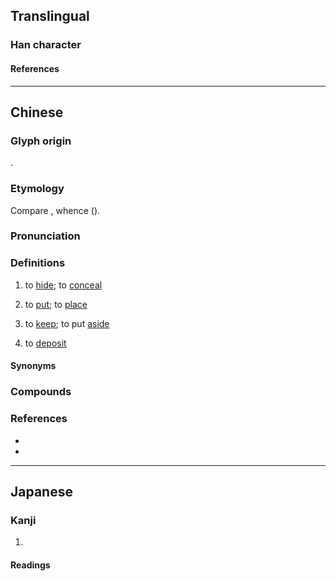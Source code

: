 {{character info}}
==Translingual==

===Han character===
{{Han char|rn=31|rad=囗|as=04|sn=7|four=60211|canj=WYHN|ids=⿴囗亢}}

====References====
{{Han ref|kx=0217.080|dkj=04705|dj=0444.110|hdz=10715.150|uh=56E5}}

----

==Chinese==
{{zh-forms|alt=放-Hokkien,勸-Hokkien,藏-Hokkien}}

===Glyph origin===
{{Han compound|囗|t1=enclosure|亢|ls=psc}}.

===Etymology===
Compare {{cog|tai-pro|*k.raŋᴬ}}, whence {{cog|th|ขัง||to confine; to imprison}} ({{zh-ref|Manomaivibool, 1976}}).

===Pronunciation===
{{zh-pron
|m=kàng
|c=kong3
|h=pfs=khong
|md=kóng
|mn=khǹg
|mn-t=keng3
|w=2khaan
|cat=v
}}

===Definitions===
{{zh-hanzi}}

# {{lb|zh|dialectal}} to [[hide]]; to [[conceal]]
# {{lb|zh|Taiwanese Hokkien and Hakka|Wenzhou|_|Wu}} to [[put]]; to [[place]]
#: {{zh-x|麻煩 汝 共 冊 囥{khǹg} 佇 架仔 頂面。|Please '''put''' the book on the shelf.|TW}}
# {{lb|zh|Taiwanese Hokkien}} to [[keep]]; to put [[aside]]
# {{lb|zh|Taiwanese Hokkien}} to [[deposit]]

====Synonyms====
{{zh-dial|藏}}
{{zh-dial|放}}

===Compounds===
{{zh-der|囥歲|囥步|囥話|囥行|囥間}}

===References===
* {{R:twedu|C01568}}
* {{thcwd|3031}}

----

==Japanese==

===Kanji===
{{ja-kanji|grade=|rs=囗04}}

# {{rfdef|ja|sort=囗04}}

====Readings====
{{ja-readings
|on=こう
|kun=くら-
}}